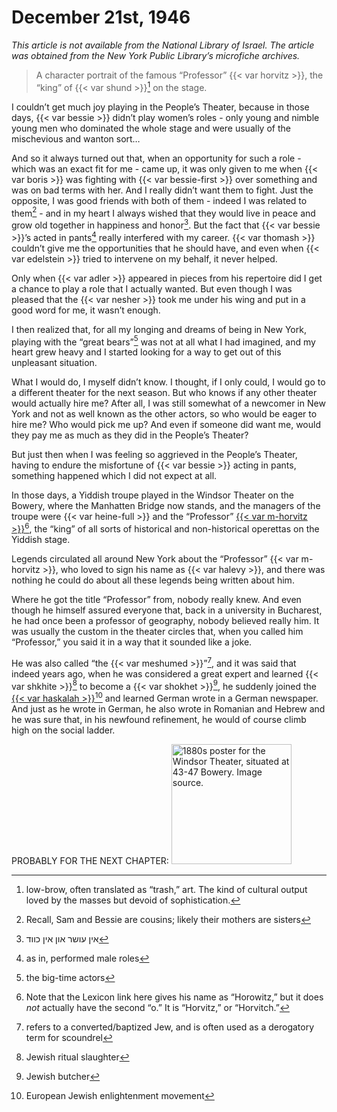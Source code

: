# December 21st, 1946

_This article is not available from the National Library of Israel. The article was obtained from the New York Public Library's microfiche archives._


> A character portrait of the famous "Professor" {{< var horvitz >}}, the "king" of {{< var shund >}}^[low-brow, often translated as "trash," art. The kind of cultural output loved by the masses but devoid of sophistication.] on the stage.

I couldn't get much joy playing in the People's Theater, because in those days, {{< var bessie >}} didn't play women's roles - only young and nimble young men who dominated the whole stage and were usually of the mischevious and wanton sort...

And so it always turned out that, when an opportunity for such a role - which was an exact fit for me - came up, it was only given to me when {{< var boris >}} was fighting with {{< var bessie-first >}} over something and was on bad terms with her. And I really didn't want them to fight. Just the opposite, I was good friends with both of them - indeed I was related to them^[Recall, Sam and Bessie are cousins; likely their mothers are sisters] - and in my heart I always wished that they would live in peace and grow old together in happiness and honor^[אין עושר און אין כווד]. But the fact that {{< var bessie >}}'s acted in pants^[as in, performed male roles] really interfered with my career. {{< var thomash >}} couldn't give me the opportunities that he should have, and even when {{< var edelstein >}} tried to intervene on my behalf, it never helped. 

Only when {{< var adler >}} appeared in pieces from his repertoire did I get a chance to play a role that I actually wanted. But even though I was pleased that the {{< var nesher >}} took me under his wing and put in a good word for me, it wasn't enough. 

I then realized that, for all my longing and dreams of being in New York, playing with the "great bears"^[the big-time actors] was not at all what I had imagined, and my heart grew heavy and I started looking for a way to get out of this unpleasant situation.

What I would do, I myself didn't know. I thought, if I only could, I would go to a different theater for the next season. But who knows if any other theater would actually hire me? After all, I was still somewhat of a newcomer in New York and not as well known as the other actors, so who would be eager to hire me? Who would pick me up? And even if someone did want me, would they pay me as much as they did in the People's Theater?

But just then when I was feeling so aggrieved in the People's Theater, having to endure the misfortune of {{< var bessie >}} acting in pants, something happened which I did not expect at all.

In those days, a Yiddish troupe played in the Windsor Theater on the Bowery, where the Manhatten Bridge now stands, and the managers of the troupe were {{< var heine-full >}} and the "Professor" [{{< var m-horvitz >}}](https://www.museumoffamilyhistory.com/yt/lex/H/horowitz-halevy-moshe-ish.htm)^[Note that the Lexicon link here gives his name as "Horowitz," but it does _not_ actually have the second "o." It is "Horvitz," or "Horvitch."], the "king" of all sorts of historical and non-historical operettas on the Yiddish stage. 

Legends circulated all around New York about the "Professor" {{< var m-horvitz >}}, who loved to sign his name as {{< var halevy >}}, and there was nothing he could do about all these legends being written about him. 

Where he got the title "Professor" from, nobody really knew. And even though he himself assured everyone that, back in a university in Bucharest, he had once been a professor of geography, nobody believed really him. It was usually the custom in the theater circles that, when you called him "Professor," you said it in a way that it sounded like a joke. 

He was also called "the {{< var meshumed >}}"^[refers to a converted/baptized Jew, and is often used as a derogatory term for scoundrel], and it was said that indeed years ago, when he was considered a great expert and learned {{< var shkhite >}}^[Jewish ritual slaughter] to become a {{< var shokhet >}}^[Jewish butcher], he suddenly joined the [{{< var haskalah >}}](https://en.wikipedia.org/wiki/Haskalah)^[European Jewish enlightenment movement] and learned German wrote in a German newspaper. And just as he wrote in German, he also wrote in Romanian and Hebrew and he was sure that, in his newfound refinement, he would of course climb high on the social ladder.


PROBABLY FOR THE NEXT CHAPTER:
![1880s poster for the Windsor Theater, situated at 43-47 Bowery. [Image source.](https://www.boweryalliance.org/did-you-know-this-about-the-bowery/)](../img/BoweryWindsorTheatre.jpg){width="2in"}



